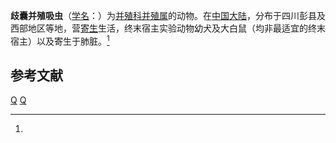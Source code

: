 {{Speciesbox
| taxon = Paragonimus divergens
| binomial_authority = (Liu et al., 1980)<ref name='id9884'>{{cite web| url =http://www.bioinfo.cn/db05/BjdwSpecies.php?action=view&id=9884| title =歧囊并殖吸虫| work =《中国动物物种编目数据库》| publisher =中国科学院微生物研究所| author =中国科学院动物研究所| accessdate =2009-04-16| deadurl =yes| archiveurl =https://web.archive.org/web/20160305002539/http://www.bioinfo.cn/db05/BjdwSpecies.php?action=view&id=9884| archivedate =2016-03-05}}</ref>
}}

'''歧囊并殖吸虫'''（[[学名|学名]]：{{lang|la|''Paragonimus divergens''}}）为[[并殖科|并殖科]][[并殖属|并殖属]]的动物。在[[中国大陆|中国大陆]]，分布于四川彭县及西部地区等地，营[[寄生|寄生]]生活，终末宿主实验动物幼犬及大白鼠（均非最适宜的终末宿主）以及寄生于肺脏。<ref name='id9884'/>

== 参考文献 ==
{{reflist}}

{{Wikispecies|Paragonimus divergens}}
{{吸虫小作品}}
{{taxonbar}}
[[Category:_1980年描述的动物|Q]]
[[Category:並殖科|Q]]